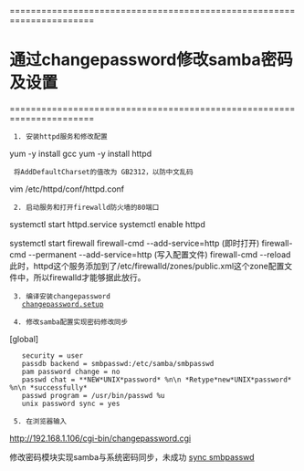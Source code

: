 ======================================================================
= 通过changepassword修改samba密码及设置 =
======================================================================
  1. 安装httpd服务和修改配置
yum -y install gcc
yum -y install httpd
    
  将AddDefaultCharset的值改为 GB2312，以防中文乱码
vim /etc/httpd/conf/httpd.conf
    
  2. 启动服务和打开firewalld防火墙的80端口
systemctl start httpd.service
systemctl enable httpd
    
systemctl start firewall
firewall-cmd --add-service=http                    (即时打开)
firewall-cmd --permanent --add-service=http  (写入配置文件)
firewall-cmd --reload
此时，httpd这个服务添加到了/etc/firewalld/zones/public.xml这个zone配置文件中，所以firewalld才能够据此放行。

  3. 编译安装changepassword
    [[changepassword.setup]]

  4. 修改samba配置实现密码修改同步
[global]
	security = user
    passdb backend = smbpasswd:/etc/samba/smbpasswd
    pam password change = no
	passwd chat = **NEW*UNIX*password* %n\n *Retype*new*UNIX*password* %n\n *successfully*
	passwd program = /usr/bin/passwd %u
	unix password sync = yes
	
  5. 在浏览器输入
http://192.168.1.106/cgi-bin/changepassword.cgi
	
修改密码模块实现samba与系统密码同步，未成功
[[sync smbpasswd]]
